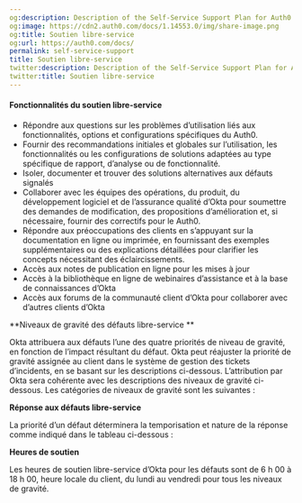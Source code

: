 ```yaml
---
og:description: Description of the Self-Service Support Plan for Auth0
og:image: https://cdn2.auth0.com/docs/1.14553.0/img/share-image.png
og:title: Soutien libre-service
og:url: https://auth0.com/docs/
permalink: self-service-support
title: Soutien libre-service
twitter:description: Description of the Self-Service Support Plan for Auth0
twitter:title: Soutien libre-service
---
```


#### Fonctionnalités du soutien libre-service

* Répondre aux questions sur les problèmes d’utilisation liés aux fonctionnalités, options et configurations spécifiques du Auth0.
* Fournir des recommandations initiales et globales sur l’utilisation, les fonctionnalités ou les configurations de solutions adaptées au type spécifique de rapport, d’analyse ou de fonctionnalité.
* Isoler, documenter et trouver des solutions alternatives aux défauts signalés
* Collaborer avec les équipes des opérations, du produit, du développement logiciel et de l’assurance qualité d’Okta pour soumettre des demandes de modification, des propositions d’amélioration et, si nécessaire, fournir des correctifs pour le Auth0.
* Répondre aux préoccupations des clients en s’appuyant sur la documentation en ligne ou imprimée, en fournissant des exemples supplémentaires ou des explications détaillées pour clarifier les concepts nécessitant des éclaircissements.
* Accès aux notes de publication en ligne pour les mises à jour
* Accès à la bibliothèque en ligne de webinaires d’assistance et à la base de connaissances d’Okta
* Accès aux forums de la communauté client d’Okta pour collaborer avec d’autres clients d’Okta

**Niveaux de gravité des défauts libre-service **

Okta attribuera aux défauts l’une des quatre priorités de niveau de gravité, en fonction de l’impact résultant du défaut. Okta peut réajuster la priorité de gravité assignée au client dans le système de gestion des tickets d’incidents, en se basant sur les descriptions ci-dessous. L’attribution par Okta sera cohérente avec les descriptions des niveaux de gravité ci-dessous. Les catégories de niveaux de gravité sont les suivantes :



**Réponse aux défauts libre-service**

La priorité d’un défaut déterminera la temporisation et nature de la réponse comme indiqué dans le tableau ci-dessous :



**Heures de soutien**

Les heures de soutien libre-service d’Okta pour les défauts sont de 6 h 00 à 18 h 00, heure locale du client, du lundi au vendredi pour tous les niveaux de gravité.